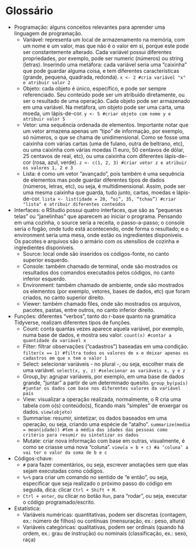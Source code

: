 # Glossário

* Programação: alguns conceitos relevantes para aprender uma linguagem de programação.
  + Variável: representa um local de armazenamento na memória, com um nome e um valor, mas que não é o valor em si, porque este pode ser constantemente alterado. Cada variável possui diferentes propriedades, por exemplo, pode ser numeric (números) ou string (letras). Inserindo uma metáfora: cada variável seria uma “caixinha” que pode guardar alguma coisa, e tem diferentes características (grande, pequena, quadrada, redonda). `x <- 2 #cria variável "x" e atribuir valor 2`
  + Objeto: cada objeto é único, específico, e pode ser sempre referenciado. Seu conteúdo pode ser um atribuído diretamente, ou ser o resultado de uma operação. Cada objeto pode ser armazenado em uma variável. Na metáfora, um objeto pode ser uma carta, uma moeda, um lápis-de-cor. `y <- 5 #criar objeto com nome y e atribuir valor 5`
  + Vetor: uma sequência ordenada de elementos. Importante notar que um vetor armazena apenas um “tipo” de informação, por exemplo, só números, o que se chama de unidimensional. Como se fosse uma caixinha com várias cartas (uma de fulano, outra de beltrano, etc), ou uma caixinha com várias moedas (1 euro, 50 centavos de dólar, 25 centavos de real, etc), ou uma caixinha com diferentes lápis-de-cor (rosa, azul, verde). `z <- c(1, 2, 3) #criar vetor z e atribuir os valores 1, 2 e 3`
  + Lista: é como um vetor “avançado”, pois também é uma sequência de elementos mas pode guardar diferentes tipos de dados (números, letras, etc), ou seja, é multidimensional. Assim, pode ser uma mesma caixinha que guarda, tudo junto, cartas, moedas e lápis-de-cor. `lista <- list(idade = 20, “oi”, 35, “tchau”) #criar "lista" e atribuir diferentes conteúdos`

* Interfaces: o RStudio possui quatro interfaces, que são as “pequenas telas” ou “janelinhas” que aparecem ao iniciar o programa. Pensando em uma cozinha, o source seria a receita, o passo-a-passo; o console seria o fogão, onde tudo está acontecendo, onde forma o resultado; e o environment seria uma mesa, onde estão os ingredientes disponíveis. Os pacotes e arquivos são o armário com os utensílios de cozinha e ingredientes disponíveis.
  + Source: local onde são inseridos os códigos-fonte, no canto superior esquerdo.
  + Console: também chamado de terminal, onde são mostrados os resultados dos comandos executados pelos códigos, no canto inferior esquerdo.
  + Environment: também chamado de ambiente, onde são mostrados os elementos (por exemplo, vetores, bases de dados, etc) que foram criados, no canto superior direito. 
  + Viewer: também chamado files, onde são mostrados os arquivos, pacotes, pastas, entre outros, no canto inferior direito.

* Funções: diferentes “verbos”, tanto do r-base quanto na gramática Tidyverse, realizam diferentes tipos de funções.
  + Count: conta quantas vezes aparece aquela variável, por exemplo, numa base de dados, e mostra seu valor. `count(x) #contar a quantidade da variável x`
  + Filter: filtrar observações (“cadastros”) baseadas em uma condição. `filter(x == 1) #filtra todos os valores de x e deixar apenas os cadastros em que x tem o valor 1`
  + Select: selecionar variáveis - no plural -, ou seja, escolher mais de uma variável. `select(x, y, z) #selecionar as variáveis x, y e z`
  + Group_by: agrupar variáveis, por exemplo, em uma base de dados grande, “juntar” a partir de um determinado quesito. `group_by(país) #juntar os dados com base nos diferentes valores da variável país`
  + View: visualizar a operação realizada, normalmente, o R cria uma tabela com o(s) conteúdo(s), ficando mais “simples” de enxergar os dados. `view(objeto)`
  + Summarise: resumir, sintetizar, os dados baseados em uma operação, ou seja, criando uma espécie de “atalho”. `summarize(media = mean(idade)) #tem a média das idades das pessoas como critério para resumir ou sintetizar os dados`
  + Mutate: criar nova informação com base em outras, visualmente, é como se criasse uma nova “coluna”. `view(a = b + c) #a ‘coluna’ a vai ter o valor da soma de b e c`

* Códigos-chave:
  + `#` para fazer comentários, ou seja, escrever anotações sem que elas sejam executadas como códigos.
  + `%>%` para criar um comando no sentido de “e então”, ou seja, especificar que seja realizado o próximo passo do código em seguida, dica: clicar `Ctrl + Shift + M`.
  + `Ctrl + enter`, ou clicar no botão `Run`, para “rodar”, ou seja, executar o código programado/escrito.

* Estatística:
  + Variáveis numéricas: quantitativas, podem ser discretas (contagem, ex.: número de filhos) ou contínuas (mensuração, ex.: peso, altura)
  + Variáveis categóricas: qualitativas, podem ser ordinais (quando há ordem, ex.: grau de instrução) ou nominais (classificação, ex.: sexo, raça)

